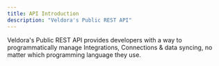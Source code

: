 ```yaml
---
title: API Introduction
description: "Veldora's Public REST API"
---
```


Veldora's Public REST API provides developers with a way to programmatically manage Integrations, Connections & data syncing, no matter which programming language they use.
